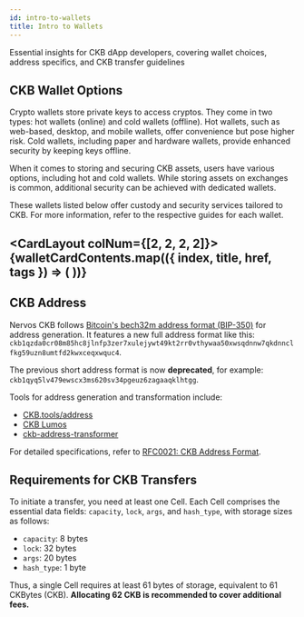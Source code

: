 ```yaml
---
id: intro-to-wallets
title: Intro to Wallets
---
```




Essential insights for CKB dApp developers, covering wallet choices, address specifics, and CKB transfer guidelines


## CKB Wallet Options

Crypto wallets store private keys to access cryptos. They come in two types: hot wallets (online) and cold wallets (offline). Hot wallets, such as web-based, desktop, and mobile wallets, offer convenience but pose higher risk. Cold wallets, including paper and hardware wallets, provide enhanced security by keeping keys offline.

When it comes to storing and securing CKB assets, users have various options, including hot and cold wallets. While storing assets on exchanges is common, additional security can be achieved with dedicated wallets. 

These wallets listed below offer custody and security services tailored to CKB. For more information, refer to the respective guides for each wallet.

<CardLayout colNum={[2, 2, 2, 2]}> 
{walletCardContents.map(({ index, title, href, tags }) => (
    <WalletCard
      key={index}
      title={title}
      href={href}
      tags={tags}
    />
  ))}
</CardLayout>
---

## CKB Address

Nervos CKB follows [Bitcoin's bech32m address format (BIP-350)](https://github.com/sipa/bips/blob/bip-bech32m/bip-0350.mediawiki) for address generation. It features a new full address format like this: `ckb1qzda0cr08m85hc8jlnfp3zer7xulejywt49kt2rr0vthywaa50xwsqdnnw7qkdnnclfkg59uzn8umtfd2kwxceqxwquc4`. 

The previous short address format is now **deprecated**, for example: `ckb1qyq5lv479ewscx3ms620sv34pgeuz6zagaaqklhtgg`. 

Tools for address generation and transformation include:
- [CKB.tools/address](https://ckb.tools/)
- [CKB Lumos](https://lumos-website.vercel.app/#2-generate-a-wallet-account)
- [ckb-address-transformer](https://codesandbox.io/s/ckb-address-transformer-524gi)

For detailed specifications, refer to [RFC0021: CKB Address Format](https://github.com/nervosnetwork/rfcs/blob/master/rfcs/0021-ckb-address-format/0021-ckb-address-format.md).


## Requirements for CKB Transfers

To initiate a transfer, you need at least one Cell. Each Cell comprises the essential data fields: `capacity`, `lock`, `args`, and `hash_type`, with storage sizes as follows:
- `capacity`: 8 bytes
- `lock`: 32 bytes
- `args`: 20 bytes
- `hash_type`: 1 byte

Thus, a single Cell requires at least 61 bytes of storage, equivalent to 61 CKBytes (CKB). **Allocating 62 CKB is recommended to cover additional fees.**
